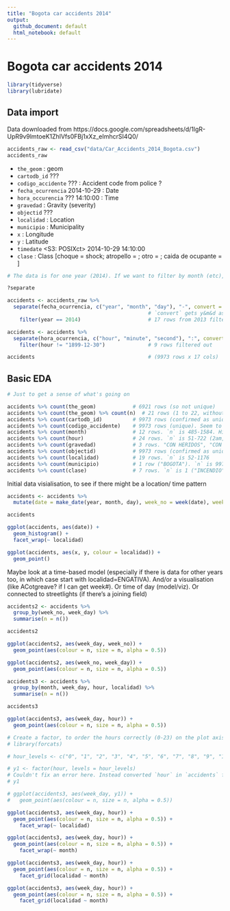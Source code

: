 ```yaml
---
title: "Bogota car accidents 2014"
output:
  github_document: default
  html_notebook: default
---
```


# Bogota car accidents 2014

```r
library(tidyverse)
library(lubridate)
```


## Data import

Data downloaded from https://docs.google.com/spreadsheets/d/1lgR-UpR9v9lmtoeK1ZhlVfs0FBj1xXz_eImhcrSI4Q0/

```r
accidents_raw <- read_csv("data/Car_Accidents_2014_Bogota.csv")
accidents_raw
```

* `the_geom` <chr> : geom
* `cartodb_id` <int>        ???
* `codigo_accidente` <int>  ??? : Accident code from police ?
* `fecha_ocurrencia` <date>       2014-10-29 : Date
* `hora_occurencia` <chr>   ???   14:10:00 : Time
* `gravedad` <chr> : Gravity (severity)
* `objectid` <int>          ???
* `localidad` <chr> : Location
* `municipio` <chr> : Municipality
* `x` <dbl> : Longitude
* `y` <dbl> : Latitude
* `timedate` <S3: POSIXct>        2014-10-29 14:10:00
* `clase` <chr> : Class [choque = shock; atropello = ; otro = ; caida de ocupante = ]




```r
# The data is for one year (2014). If we want to filter by month (etc), need a `month` variable first. Could use **lubridate**, or `separate()` ...The former avoids 10/11/12 coming before 2/3/4/etc, but the latter should also be ok in plots if using integers

?separate

accidents <- accidents_raw %>%
  separate(fecha_ocurrencia, c("year", "month", "day"), "-", convert = TRUE) %>%
                                              # `convert` gets y&m&d as integers
    filter(year == 2014)                      # 17 rows from 2013 filtered out

accidents <- accidents %>%
  separate(hora_ocurrencia, c("hour", "minute", "second"), ":", convert = TRUE) %>%
    filter(hour != "1899-12-30")              # 9 rows filtered out

accidents                                     # (9973 rows x 17 cols)
```


## Basic EDA

```r
# Just to get a sense of what's going on

accidents %>% count(the_geom)            # 6921 rows (so not unique)
accidents %>% count(the_geom) %>% count(n)  # 21 rows (1 to 22, without 18)
accidents %>% count(cartodb_id)          # 9973 rows (confirmed as unique)
accidents %>% count(codigo_accidente)    # 9973 rows (unique). Seem to be 5e+05 or 4e+06
accidents %>% count(month)               # 12 rows. `n` is 485-1584. Higher in Oct/Nov/Dec
accidents %>% count(hour)                # 24 rows. `n` is 51-722 (2am, 2pm)
accidents %>% count(gravedad)            # 3 rows. "CON HERIDOS", "CON MUERTOS", "SOLO DANOS"
accidents %>% count(objectid)            # 9973 rows (confirmed as unique)
accidents %>% count(localidad)           # 19 rows. `n` is 52-1176
accidents %>% count(municipio)           # 1 row ("BOGOTA"). `n` is 9973
accidents %>% count(clase)               # 7 rows. `n` is 1 ("INCENDIO") to 8494 ("CHOQUE")
```

Initial data visialisation, to see if there might be a location/ time pattern

```r
accidents <- accidents %>%
  mutate(date = make_date(year, month, day), week_no = week(date), week_day = wday(date, label = TRUE), hour = as.numeric(hour), n = n())

accidents

ggplot(accidents, aes(date)) +
  geom_histogram() +
  facet_wrap(~ localidad)

ggplot(accidents, aes(x, y, colour = localidad)) +
  geom_point()
```


Maybe look at a time-based model (especially if there is data for other years too, in which case start with localidad=ENGATIVA). And/or a visualisation (like ACotgreave? if I can get week#). Or time of day (model/viz). Or connected to streetlights (if there's a joining field)

```r
accidents2 <- accidents %>%
  group_by(week_no, week_day) %>%
  summarise(n = n())

accidents2

ggplot(accidents2, aes(week_day, week_no)) +
  geom_point(aes(colour = n, size = n, alpha = 0.5))

ggplot(accidents2, aes(week_no, week_day)) +
  geom_point(aes(colour = n, size = n, alpha = 0.5))
```


```r
accidents3 <- accidents %>%
  group_by(month, week_day, hour, localidad) %>%
  summarise(n = n())

accidents3

ggplot(accidents3, aes(week_day, hour)) +
  geom_point(aes(colour = n, size = n, alpha = 0.5))

# Create a factor, to order the hours correctly (0-23) on the plot axis
# library(forcats)

# hour_levels <- c("0", "1", "2", "3", "4", "5", "6", "7", "8", "9", "10", "11", "12", "13", "14", "15", "16", "17", "18", "19", "20", "21", "22", "23")

# y1 <- factor(hour, levels = hour_levels)
# Couldn't fix an error here. Instead converted `hour` in `accidents` from <chr> to numeric
# y1

# ggplot(accidents3, aes(week_day, y1)) +
#   geom_point(aes(colour = n, size = n, alpha = 0.5))

ggplot(accidents3, aes(week_day, hour)) +
  geom_point(aes(colour = n, size = n, alpha = 0.5)) +
    facet_wrap(~ localidad)

ggplot(accidents3, aes(week_day, hour)) +
  geom_point(aes(colour = n, size = n, alpha = 0.5)) +
    facet_wrap(~ month)
```


```r
ggplot(accidents3, aes(week_day, hour)) +
  geom_point(aes(colour = n, size = n, alpha = 0.5)) +
    facet_grid(localidad ~ month)

ggplot(accidents3, aes(week_day, hour)) +
  geom_point(aes(colour = n, size = n, alpha = 0.5)) +
    facet_grid(localidad ~ month)
```






